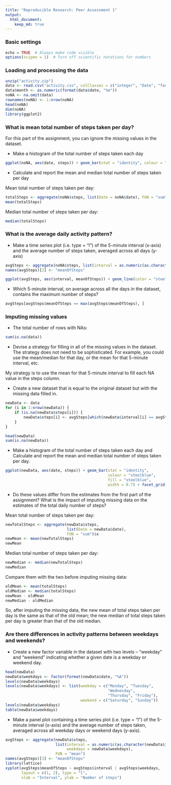```yaml
---
title: "Reproducible Research: Peer Assessment 1"
output: 
  html_document:
    keep_md: true
---
```

### Basic settings
```r
echo = TRUE  # Always make code visible
options(scipen = 1)  # Turn off scientific notations for numbers
```

### Loading and processing the data
```r
unzip("activity.zip")
data <- read.csv("activity.csv", colClasses = c("integer", "Date", "factor"))
data$month <- as.numeric(format(data$date, "%m"))
noNA <- na.omit(data)
rownames(noNA) <- 1:nrow(noNA)
head(noNA)
dim(noNA)
library(ggplot2)
```


### What is mean total number of steps taken per day?
For this part of the assignment, you can ignore the missing values in the dataset.

* Make a histogram of the total number of steps taken each day
```r
ggplot(noNA, aes(date, steps)) + geom_bar(stat = "identity", colour = "steelblue", fill = "steelblue", width = 0.7) + facet_grid(. ~ month, scales = "free") + labs(title = "Histogram of Total Number of Steps Taken Each Day", x = "Date", y = "Total number of steps")
```

* Calculate and report the mean and median total number of steps taken per day

Mean total number of steps taken per day:
```r
totalSteps <- aggregate(noNA$steps, list(Date = noNA$date), FUN = "sum")$x
mean(totalSteps)
```
Median total number of steps taken per day:
```r
median(totalSteps)
```

### What is the average daily activity pattern?
* Make a time series plot (i.e. type = "l") of the 5-minute interval (x-axis) and the average number of steps taken, averaged across all days (y-axis)

```r
avgSteps <- aggregate(noNA$steps, list(interval = as.numeric(as.character(noNA$interval))), FUN = "mean")
names(avgSteps)[2] <- "meanOfSteps"

ggplot(avgSteps, aes(interval, meanOfSteps)) + geom_line(color = "steelblue", size = 0.8) + labs(title = "Time Series Plot of the 5-minute Interval", x = "5-minute intervals", y = "Average Number of Steps Taken")
```

* Which 5-minute interval, on average across all the days in the dataset, contains the maximum number of steps?
```r
avgSteps[avgSteps$meanOfSteps == max(avgSteps$meanOfSteps), ]
```

### Imputing missing values
* The total number of rows with NAs:

```r
sum(is.na(data))
```

* Devise a strategy for filling in all of the missing values in the dataset. The strategy does not need to be sophisticated. For example, you could use the mean/median for that day, or the mean for that 5-minute interval, etc.

My strategy is to use the mean for that 5-minute interval to fill each NA value in the steps column.

* Create a new dataset that is equal to the original dataset but with the missing data filled in.

```r
newData <- data 
for (i in 1:nrow(newData)) {
    if (is.na(newData$steps[i])) {
        newData$steps[i] <- avgSteps[which(newData$interval[i] == avgSteps$interval), ]$meanOfSteps
    }
}

head(newData)
sum(is.na(newData))
```

* Make a histogram of the total number of steps taken each day and Calculate and report the mean and median total number of steps taken per day. 

```r
ggplot(newData, aes(date, steps)) + geom_bar(stat = "identity",
                                             colour = "steelblue",
                                             fill = "steelblue",
                                             width = 0.7) + facet_grid(. ~ month, scales = "free") + labs(title = "Histogram of Total Number of Steps Taken Each Day (no missing data)", x = "Date", y = "Total number of steps")
```

* Do these values differ from the estimates from the first part of the assignment? What is the impact of imputing missing data on the estimates of the total daily number of steps?

Mean total number of steps taken per day:
```r
newTotalSteps <- aggregate(newData$steps, 
                           list(Date = newData$date), 
                           FUN = "sum")$x
newMean <- mean(newTotalSteps)
newMean
```
Median total number of steps taken per day:
```r
newMedian <- median(newTotalSteps)
newMedian
```
Compare them with the two before imputing missing data:
```r
oldMean <- mean(totalSteps)
oldMedian <- median(totalSteps)
newMean - oldMean
newMedian - oldMedian
```
So, after imputing the missing data, the new mean of total steps taken per day is the same as that of the old mean; the new median of total steps taken per day is greater than that of the old median.

### Are there differences in activity patterns between weekdays and weekends?

* Create a new factor variable in the dataset with two levels -- "weekday" and "weekend" indicating whether a given date is a weekday or weekend day.

```r
head(newData)
newData$weekdays <- factor(format(newData$date, "%A"))
levels(newData$weekdays)
levels(newData$weekdays) <- list(weekday = c("Monday", "Tuesday",
                                             "Wednesday", 
                                             "Thursday", "Friday"),
                                 weekend = c("Saturday", "Sunday"))
levels(newData$weekdays)
table(newData$weekdays)
```

* Make a panel plot containing a time series plot (i.e. type = "l") of the 5-minute interval (x-axis) and the average number of steps taken, averaged across all weekday days or weekend days (y-axis).

```r
avgSteps <- aggregate(newData$steps, 
                      list(interval = as.numeric(as.character(newData$interval)), 
                           weekdays = newData$weekdays),
                      FUN = "mean")
names(avgSteps)[3] <- "meanOfSteps"
library(lattice)
xyplot(avgSteps$meanOfSteps ~ avgSteps$interval | avgSteps$weekdays, 
       layout = c(1, 2), type = "l", 
       xlab = "Interval", ylab = "Number of steps")
```